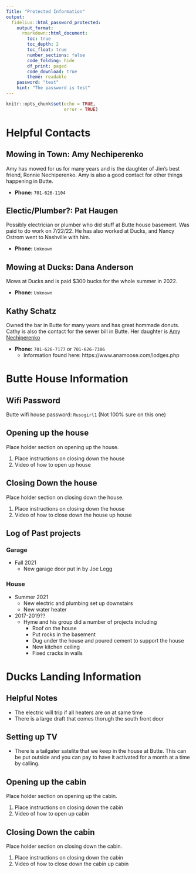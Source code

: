 ```yaml
---
Title: "Protected Information"
output:
  fidelius::html_password_protected:
    output_format:
      rmarkdown::html_document:
        toc: true
        toc_depth: 2
        toc_float: true
        number_sections: false
        code_folding: hide
        df_print: paged
        code_download: true
        theme: readable
    password: "test"
    hint: "The password is test"
---
```



```r
knitr::opts_chunk$set(echo = TRUE,
                      error = TRUE)
```

# Helpful Contacts

## Mowing in Town: Amy Nechiperenko {#amyNechiperenko}

Amy has mowed for us for many years and is the daughter of Jim's best friend, Ronnie Nechiperenko.
Amy is also a good contact for other things happening in Butte.


* **Phone:** `701-626-1104`

## Electic/Plumber?: Pat Haugen

Possibly electrician or plumber who did stuff at Butte house basement.
Was paid to do work on 7/22/22.
He has also worked at Ducks, and Nancy Ostrom went to Nashville with him.

* **Phone:** `Unknown`

## Mowing at Ducks: Dana Anderson

Mows at Ducks and is paid $300 bucks for the whole summer in 2022.

* **Phone:** `Unknown`

## Kathy Schatz

Owned the bar in Butte for many years and has great hommade donuts.
Cathy is also the contact for the sewer bill in Butte.
Her daughter is [Amy Nechiperenko](#amyNechiperenko)

* **Phone:** `701-626-7177` or `701-626-7386`
  * Information found here: https://www.anamoose.com/lodges.php


# Butte House Information

## Wifi Password

Butte wifi house password: `Rusogirl1` (Not 100% sure on this one)

## Opening up the house

Place holder section on opening up the house.

1. Place instructions on closing down the house
1. Video of how to open up house

## Closing Down the house

Place holder section on closing down the house.

1. Place instructions on closing down the house
1. Video of how to close down the house up house

## Log of Past projects

### Garage

* Fall 2021
  * New garage door put in by Joe Legg

### House

* Summer 2021
  * New electric and plumbing set up downstairs
  * New water heater

* 2017-2019??
  * Hyme and his group did a number of projects including
    * Roof on the house
    * Put rocks in the basement
    * Dug under the house and poured cement to support the house
    * New kitchen ceiling
    * Fixed cracks in walls


# Ducks Landing Information

## Helpful Notes

* The electric will trip if all heaters are on at same time
* There is a large draft that comes thorugh the south front door

## Setting up TV

* There is a tailgater satelite that we keep in the house at Butte.
This can be put outside and you can pay to have it activated for a month at a time by calling.

## Opening up the cabin

Place holder section on opening up the cabin.

1. Place instructions on closing down the cabin
1. Video of how to open up cabin

## Closing Down the cabin

Place holder section on closing down the cabin.

1. Place instructions on closing down the cabin
1. Video of how to close down the cabin up cabin